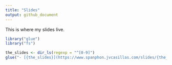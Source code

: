 ```yaml
---
title: "Slides"
output: github_document
---
```



This is where my slides live. 

```r
library("glue")
library("fs")

the_slides <- dir_ls(regexp = "^[0-9]")
glue("- [{the_slides}](https://www.spanphon.jvcasillas.com/slides/{the_slides}/index.html)")

```

